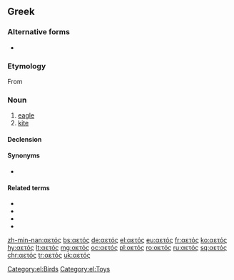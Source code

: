 ==Greek==

===Alternative forms===
* {{l|el|αϊτός|g=m}}

===Etymology===
From {{etyl|grc|el}} {{term|ἀετός||eagle, omen|lang=grc}}

===Noun===
{{el-noun|m|αετοί}}

# [[eagle]]
# [[kite]] {{qualifier|toy}}

====Declension====
{{el-nM-ος-οι-1|αετ}}

====Synonyms====
* {{sense|toy}} {{l|el|χαρταετός|g=m}}

====Related terms====
* {{l|el|αετίσιος|gloss=eagle, aquiline}}
* {{l|el|αετονύχης|g=m|gloss=cunning cheat}}
* {{l|el|αλιάετος|g=m|gloss=sea eagle}}
* {{l|el|χαρταετός|g=m|gloss=toy kite}}

[[Category:el:Birds]]
[[Category:el:Toys]]

[[zh-min-nan:αετός]]
[[bs:αετός]]
[[de:αετός]]
[[el:αετός]]
[[eu:αετός]]
[[fr:αετός]]
[[ko:αετός]]
[[hy:αετός]]
[[lt:αετός]]
[[mg:αετός]]
[[oc:αετός]]
[[pl:αετός]]
[[ro:αετός]]
[[ru:αετός]]
[[sq:αετός]]
[[chr:αετός]]
[[tr:αετός]]
[[uk:αετός]]